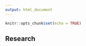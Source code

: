 ```yaml
---
output: html_document
---
```


```r
knitr::opts_chunk$set(echo = TRUE)
```

## Research